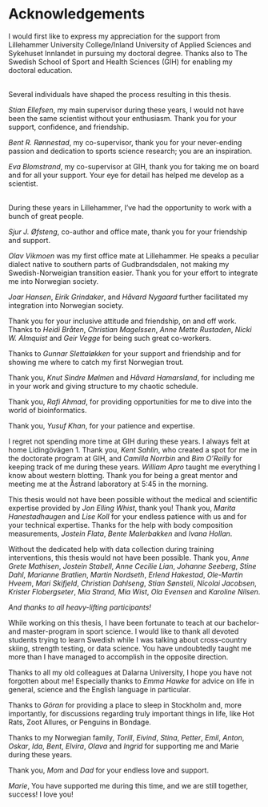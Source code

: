 # Acknowledgements

I would first like to express my appreciation for the support from Lillehammer University College/Inland University of Applied Sciences and Sykehuset Innlandet in pursuing my doctoral degree. Thanks also to The Swedish School of Sport and Health Sciences (GIH) for enabling my doctoral education.

\
Several individuals have shaped the process resulting in this thesis.
\

*Stian Ellefsen*, my main supervisor during these years, I would not have been the same scientist without your enthusiasm. Thank you for your support, confidence, and friendship.

*Bent R. Rønnestad*, my co-supervisor, thank you for your never-ending passion and dedication to sports science research; you are an inspiration.  

*Eva Blomstrand*, my co-supervisor at GIH, thank you for taking me on board and for all your support. Your eye for detail has helped me develop as a scientist. 
\
\

During these years in Lillehammer, I've had the opportunity to work with a bunch of great people. 

*Sjur J. Øfsteng*, co-author and office mate, thank you for your friendship and support. 

*Olav Vikmoen* was my first office mate at Lillehammer. He speaks a peculiar dialect native to southern parts of Gudbrandsdalen, not making my Swedish-Norweigian transition easier. Thank you for your effort to integrate me into Norwegian society.

*Joar Hansen*, *Eirik Grindaker*, and *Håvard Nygaard* further facilitated my integration into Norwegian society. 

Thank you for your inclusive attitude and friendship, on and off work.
Thanks to *Heidi Bråten*, *Christian Magelssen*, *Anne Mette Rustaden*, *Nicki W. Almquist* and *Geir Vegge* for being such great co-workers.

Thanks to *Gunnar Slettaløkken* for your support and friendship and for showing me where to catch my first Norwegian trout.

Thank you, *Knut Sindre Mølmen* and *Håvard Hamarsland*, for including me in your work and giving structure to my chaotic schedule.

Thank you, *Rafi Ahmad*, for providing opportunities for me to dive into the world of bioinformatics.

Thank you, *Yusuf Khan*, for your patience and expertise.
\

I regret not spending more time at GIH during these years. I always felt at home Lidingövägen 1.
Thank you, *Kent Sahlin*, who created a spot for me in the doctorate program at GIH, and *Camilla Norrbin* and *Bim O'Reilly* for keeping track of me during these years.
*William Apro* taught me everything I know about western blotting. Thank you for being a great mentor and meeting me at the Åstrand laboratory at 5:45 in the morning.
\

This thesis would not have been possible without the medical and scientific expertise provided by *Jon Elling Whist*, thank you!
Thank you, *Marita Hanestadhaugen* and *Lise Koll* for your endless patience with us and for your technical expertise.
Thanks for the help with body composition measurements, *Jostein Flata*, *Bente Malerbakken* and *Ivana Hollan*.
\

Without the dedicated help with data collection during training interventions, this thesis would not have been possible. Thank you, *Anne Grete Mathisen*, *Jostein Stabell*, *Anne Cecilie Lian*, *Johanne Seeberg*, *Stine Dahl*, *Marianne Bratlien*, *Martin Nordseth*, *Erlend Hakestad*, *Ole-Martin Hveem*, *Mari Skifjeld*, *Christian Dahlseng*, *Stian Sønsteli*, *Nicolai Jacobsen*, *Krister Flobergseter*, *Mia Strand*, *Mia Wist*, *Ola Evensen* and *Karoline Nilsen*. 
\

*And thanks to all heavy-lifting participants!*
\

While working on this thesis, I have been fortunate to teach at our bachelor- and master-program in sport science. I would like to thank all devoted students trying to learn Swedish while I was talking about cross-country skiing, strength testing, or data science. You have undoubtedly taught me more than I have managed to accomplish in the opposite direction.
\

Thanks to all my old colleagues at Dalarna University, I hope you have not forgotten about me! Especially thanks to *Emma Hawke* for advice on life in general, science and the English language in particular. 
\

Thanks to *Göran* for providing a place to sleep in Stockholm and, more importantly, for discussions regarding truly important things in life, like Hot Rats, Zoot Allures, or Penguins in Bondage. 
\

Thanks to my Norwegian family, *Torill*, *Eivind*, *Stina*, *Petter*, *Emil*, *Anton*, *Oskar*, *Ida*, *Bent*, *Elvira*, *Olava* and *Ingrid* for supporting me and Marie during these years.
\

Thank you, *Mom* and *Dad* for your endless love and support. 
\

*Marie*, You have supported me during this time, and we are still together, success! I love you! 